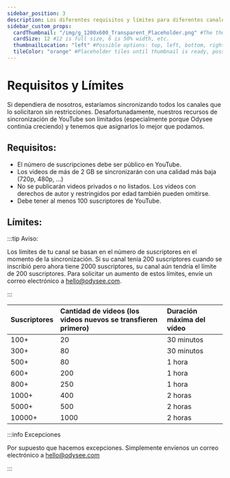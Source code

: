 ---
sidebar_position: 3
description: Los diferentes requisitos y límites para diferentes canales.
sidebar_custom_props:
  cardThumbnail: "/img/g_1200x600_Transparent_Placeholder.png" #The thumbnail on the category card.
  cardSize: 12 #12 is full size, 6 is 50% width, etc.
  thumbnailLocation: "left" #Possible options: top, left, bottom, right, none
  tileColor: "orange" #Placeholder tiles until thumbnail is ready, possible options: blue, cream, darkpurple, lightpurple, mauve, orange, pink, none
---

# Requisitos y Límites

Si dependiera de nosotros, estaríamos sincronizando todos los canales que lo solicitaron sin restricciones. Desafortunadamente, nuestros recursos de sincronización de YouTube son limitados (especialmente porque Odysee continúa creciendo) y tenemos que asignarlos lo mejor que podamos.

## Requisitos:

- El número de suscripciones debe ser público en YouTube.
- Los videos de más de 2 GB se sincronizarán con una calidad más baja (720p, 480p, ...)
- No se publicarán videos privados o no listados. Los videos con derechos de autor y restringidos por edad también pueden omitirse.
- Debe tener al menos 100 suscriptores de YouTube.

## Límites:

:::tip Aviso:

Los límites de tu canal se basan en el número de suscriptores en el momento de la sincronización. Si su canal tenía 200 suscriptores cuando se inscribió pero ahora tiene 2000 suscriptores, su canal aún tendría el límite de 200 suscriptores. Para solicitar un aumento de estos límites, envíe un correo electrónico a hello@odysee.com.

:::

|Suscriptores| Cantidad de videos (los videos nuevos se transfieren primero) | Duración máxima del vídeo |
|:-|:-|:-|
|100+|20|30 minutos|
|300+|80|30 minutos|
|500+|80|1 hora|
|600+|200|1 hora|
|800+|250|1 hora|
|1000+|400|2 horas|
|5000+|500|2 horas|
|10000+|1000|2 horas|

:::info Excepciones

Por supuesto que hacemos excepciones. Simplemente envíenos un correo electrónico a hello@odysee.com

:::